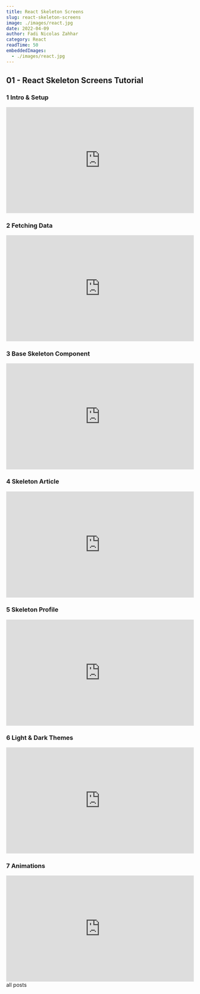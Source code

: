 ```yaml
---
title: React Skeleton Screens
slug: react-skeleton-screens
image: ./images/react.jpg
date: 2022-04-09
author: Fadi Nicolas Zahhar
category: React
readTime: 50
embeddedImages:
  - ./images/react.jpg
---
```



<GatsbyImage
  image={getImage(props.embeddedImages[0])}
  alt="random stuff"
  className="first-inline-img"
/>

## 01 - React Skeleton Screens Tutorial

### 1 Intro & Setup

<div style="padding:56.25% 0 0 0;position:relative;">
  <iframe
    src="https://player.vimeo.com/video/684528476?h=f8f8f5ac28&amp;badge=0&amp;autopause=0&amp;player_id=0&amp;app_id=58479"
    frameborder="0"
    allow="autoplay; fullscreen; picture-in-picture"
    allowfullscreen
    style="position:absolute;top:0;left:0;width:100%;height:100%;"
    title="1 - React Skeleton Screen Tutorial #1 - Intro &amp;amp; Setup"
  ></iframe>
</div>
<script src="https://player.vimeo.com/api/player.js"></script>

### 2 Fetching Data

<div style="padding:56.25% 0 0 0;position:relative;">
  <iframe
    src="https://player.vimeo.com/video/684528674?h=046e84f4b1&amp;badge=0&amp;autopause=0&amp;player_id=0&amp;app_id=58479"
    frameborder="0"
    allow="autoplay; fullscreen; picture-in-picture"
    allowfullscreen
    style="position:absolute;top:0;left:0;width:100%;height:100%;"
    title="2 - React Skeleton Screen Tutorial #2 - Fetching Data"
  ></iframe>
</div>
<script src="https://player.vimeo.com/api/player.js"></script>

### 3 Base Skeleton Component

<div style="padding:56.25% 0 0 0;position:relative;">
  <iframe
    src="https://player.vimeo.com/video/684528812?h=02ca4cceda&amp;badge=0&amp;autopause=0&amp;player_id=0&amp;app_id=58479"
    frameborder="0"
    allow="autoplay; fullscreen; picture-in-picture"
    allowfullscreen
    style="position:absolute;top:0;left:0;width:100%;height:100%;"
    title="3 - React Skeleton Screen Tutorial #3 - Base Skeleton Component"
  ></iframe>
</div>
<script src="https://player.vimeo.com/api/player.js"></script>

### 4 Skeleton Article

<div style="padding:56.25% 0 0 0;position:relative;">
  <iframe
    src="https://player.vimeo.com/video/684528900?h=591369e494&amp;badge=0&amp;autopause=0&amp;player_id=0&amp;app_id=58479"
    frameborder="0"
    allow="autoplay; fullscreen; picture-in-picture"
    allowfullscreen
    style="position:absolute;top:0;left:0;width:100%;height:100%;"
    title="4 - React Skeleton Screen Tutorial #4 - Skeleton Article"
  ></iframe>
</div>
<script src="https://player.vimeo.com/api/player.js"></script>

### 5 Skeleton Profile

<div style="padding:56.25% 0 0 0;position:relative;">
  <iframe
    src="https://player.vimeo.com/video/684529011?h=57b72f5ac6&amp;badge=0&amp;autopause=0&amp;player_id=0&amp;app_id=58479"
    frameborder="0"
    allow="autoplay; fullscreen; picture-in-picture"
    allowfullscreen
    style="position:absolute;top:0;left:0;width:100%;height:100%;"
    title="5 - React Skeleton Screen Tutorial #5 - Skeleton Profile"
  ></iframe>
</div>
<script src="https://player.vimeo.com/api/player.js"></script>

### 6 Light & Dark Themes

<div style="padding:56.25% 0 0 0;position:relative;">
  <iframe
    src="https://player.vimeo.com/video/684529114?h=92a069cb9e&amp;badge=0&amp;autopause=0&amp;player_id=0&amp;app_id=58479"
    frameborder="0"
    allow="autoplay; fullscreen; picture-in-picture"
    allowfullscreen
    style="position:absolute;top:0;left:0;width:100%;height:100%;"
    title="6 - React Skeleton Screen Tutorial #6 - Light &amp;amp; Dark Themes"
  ></iframe>
</div>
<script src="https://player.vimeo.com/api/player.js"></script>

### 7 Animations

<div style="padding:56.25% 0 0 0;position:relative;">
  <iframe
    src="https://player.vimeo.com/video/684529248?h=f2cbaceb9d&amp;badge=0&amp;autopause=0&amp;player_id=0&amp;app_id=58479"
    frameborder="0"
    allow="autoplay; fullscreen; picture-in-picture"
    allowfullscreen
    style="position:absolute;top:0;left:0;width:100%;height:100%;"
    title="7 - React Skeleton Screen Tutorial #7 - Animations"
  ></iframe>
</div>
<script src="https://player.vimeo.com/api/player.js"></script>

<Link to="/posts" className="btn center-btn">
  all posts
</Link>
